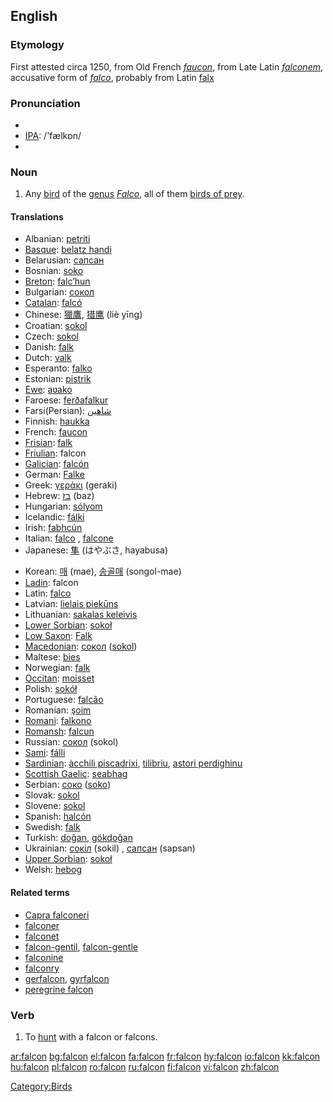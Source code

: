 {{see|falcón}}
==English==

===Etymology===
First attested circa 1250, from Old French ''[[faucon]]'', from Late Latin ''[[falconem]]'', accusative form of ''[[falco]]'', probably from Latin [[falx]]

===Pronunciation===
*{{AHD|/fălkən/ or /fôlkən/ or /fôkən/}}
*[[w:IPA|IPA]]: /'fælkɒn/
*{{audio|en-us-falcon.ogg|Audio (US)}}

===Noun===
{{wikipedia}}
{{en-noun}}

# Any [[bird]] of the [[genus]] ''[[Falco]]'', all of them [[bird of prey|birds of prey]].

====Translations====
{{top}}
*Albanian: [[petriti]] {{g|Albanian}}
*[[Basque]]: [[belatz handi]]
*Belarusian: [[сапсан]] {{m}}
*Bosnian: [[soko]] {{m}}
*[[Breton]]: [[falc’hun]]
*Bulgarian: [[сокол]] {{m}}
*[[Catalan]]: [[falcó]] {{m}}
*Chinese: [[獵鷹]], [[猎鹰]] (liè yīng)
*Croatian: [[sokol]] {{m}}
*Czech: [[sokol]] {{m}}
*Danish: [[falk]] {{c}}
*Dutch: [[valk]] {{m}}
*Esperanto: [[falko]]
*Estonian: [[pistrik]]
*[[Ewe]]: [[aʋako]]
*Faroese: [[ferðafalkur]] {{g|Faroese}}
*Farsi(Persian): [[شاهین]] {{shaahin}}
*Finnish: [[haukka]]
*French: [[faucon]] {{m}}
*[[Frisian]]: [[falk]] {{m}}
*[[Friulian]]: falcon {{m}}
*[[Galician]]: [[falcón]] {{m}}
*German: [[Falke]] {{m}}
*Greek: [[γεράκι]] (geraki) {{n}}
*Hebrew: [[בז]] (baz) {{m}}
*Hungarian: [[sólyom]]
*Icelandic: [[fálki]] {{g|Icelandic}}
*Irish: [[fabhcún]] {{g|Irish}}
*Italian: [[falco]] {{m}}, [[falcone]] {{m}}
*Japanese: [[隼]] (はやぶさ, hayabusa)
{{mid}}
*Korean: [[매]] (mae), [[송골매]] (songol-mae)
*[[Ladin]]: falcon {{m}}
*Latin: [[falco]] {{g|Latin}}
*Latvian: [[lielais piekūns]] {{g|Latvian}}
*Lithuanian: [[sakalas keleivis]] {{g|Lithuanian}}
*[[Lower Sorbian]]: [[sokoł]] {{m}}
*[[Low Saxon]]: [[Falk]] {{m}}
*[[Macedonian]]: [[сокол]] ([[sokol]]) {{m}}
*Maltese: [[bies]] {{m}}
*Norwegian: [[falk]] {{m}}
*[[Occitan]]: [[moisset]] {{m}}
*Polish: [[sokół]] {{m}}
*Portuguese: [[falcão]] {{m}}
*Romanian: [[şoim]] {{m}}
*[[Romani]]: [[falkono]] {{m}}
*[[Romansh]]: [[falcun]] {{m}}
*Russian: [[сокол]] (sokol) {{m}}
*[[Sami]]: [[fálli]]
*[[Sardinian]]: [[àcchili piscadrixi]], [[tilibriu]], [[astori perdighinu]] {{m}}
*[[Scottish Gaelic]]: [[seabhag]] {{g|Scottish Gaelic}}
*Serbian: [[соко]] ([[soko]]) {{m}}
*Slovak: [[sokol]] {{m}}
*Slovene: [[sokol]] {{m}}
*Spanish: [[halcón]] {{m}}
*Swedish: [[falk]] {{c}}
*Turkish: [[doğan]], [[gökdoğan]]
*Ukrainian: [[сокіл]] (sokil) {{m}}, [[сапсан]] (sapsan) {{m}}
*[[Upper Sorbian]]: [[sokoł]] {{m}}
*Welsh: [[hebog]] {{g|Welsh}}
{{bottom}}

====Related terms====
*[[Capra falconeri]]
*[[falconer]]
*[[falconet]]
*[[falcon-gentil]], [[falcon-gentle]]
*[[falconine]]
*[[falconry]]
*[[gerfalcon]], [[gyrfalcon]]
*[[peregrine falcon]]

===Verb===
{{en-verb}}

# To [[hunt]] with a falcon or falcons.

[[Category:Birds]]

[[ar:falcon]]
[[bg:falcon]]
[[el:falcon]]
[[fa:falcon]]
[[fr:falcon]]
[[hy:falcon]]
[[io:falcon]]
[[kk:falcon]]
[[hu:falcon]]
[[pl:falcon]]
[[ro:falcon]]
[[ru:falcon]]
[[fi:falcon]]
[[vi:falcon]]
[[zh:falcon]]